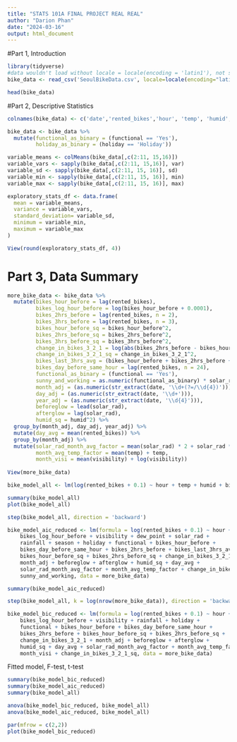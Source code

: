 ---
title: "STATS 101A FINAL PROJECT REAL REAL"
author: "Darion Phan"
date: "2024-03-16"
output: html_document
---


#Part 1, Introduction
```{r}
library(tidyverse)
#data wouldn't load without locale = locale(encoding = 'latin1'), not sure why
bike_data <- read_csv('SeoulBikeData.csv', locale=locale(encoding="latin1"))
```
```{r}
head(bike_data)
```

#Part 2, Descriptive Statistics
```{r}
colnames(bike_data) <- c('date','rented_bikes','hour', 'temp', 'humid', 'wind_speed', 'visibility', 'dew_point', 'solar_rad', 'rainfall', 'snowfall', 'season', 'holiday', 'functional')

bike_data <- bike_data %>%
  mutate(functional_as_binary = (functional == 'Yes'),
         holiday_as_binary = (holiday == 'Holiday'))

variable_means <- colMeans(bike_data[,c(2:11, 15,16)])
variable_vars <- sapply(bike_data[,c(2:11, 15,16)], var)
variable_sd <- sapply(bike_data[,c(2:11, 15, 16)], sd)
variable_min <- sapply(bike_data[,c(2:11, 15, 16)], min)
variable_max <- sapply(bike_data[,c(2:11, 15, 16)], max)

exploratory_stats_df <- data.frame(
  mean = variable_means,
  variance = variable_vars,
  standard_deviation= variable_sd,
  minimum = variable_min,
  maximum = variable_max
)

View(round(exploratory_stats_df, 4))
```

# Part 3, Data Summary

```{r}
more_bike_data <- bike_data %>%
  mutate(bikes_hour_before = lag(rented_bikes),
         bikes_log_hour_before = log(bikes_hour_before + 0.0001),
         bikes_2hrs_before = lag(rented_bikes, n = 2),
         bikes_3hrs_before = lag(rented_bikes, n = 3),
         bikes_hour_before_sq = bikes_hour_before^2,
         bikes_2hrs_before_sq = bikes_2hrs_before^2,
         bikes_3hrs_before_sq = bikes_3hrs_before^2,
         change_in_bikes_3_2_1 = log(abs(bikes_2hrs_before - bikes_hour_before) + 10),
         change_in_bikes_3_2_1_sq = change_in_bikes_3_2_1^2,
         bikes_last_3hrs_avg = (bikes_hour_before + bikes_2hrs_before + bikes_3hrs_before) / 3,
         bikes_day_before_same_hour = lag(rented_bikes, n = 24),
         functional_as_binary = (functional == 'Yes'),
         sunny_and_working = as.numeric(functional_as_binary) * solar_rad,
         month_adj = (as.numeric(str_extract(date, '\\d+(?=/\\d{4})'))),
         day_adj = (as.numeric(str_extract(date, '\\d+'))),
         year_adj = (as.numeric(str_extract(date, '\\d{4}'))),
         beforeglow = lead(solar_rad),
         afterglow = lag(solar_rad),
         humid_sq = humid^2) %>%
  group_by(month_adj, day_adj, year_adj) %>%
  mutate(day_avg = mean(rented_bikes)) %>%
  group_by(month_adj) %>%
  mutate(solar_rad_month_avg_factor = mean(solar_rad) * 2 + solar_rad * 3,
         month_avg_temp_factor = mean(temp) + temp,
         month_visi = mean(visibility) + log(visibility)) 
  
View(more_bike_data)

bike_model_all <- lm(log(rented_bikes + 0.1) ~ hour + temp + humid + bikes_log_hour_before + wind_speed + visibility + dew_point + solar_rad + rainfall + snowfall + season + holiday + functional + bikes_hour_before + bikes_day_before_same_hour + bikes_2hrs_before + bikes_last_3hrs_avg  + bikes_hour_before_sq + bikes_2hrs_before_sq + bikes_3hrs_before_sq + change_in_bikes_3_2_1 +  month_adj + beforeglow + afterglow + humid_sq + day_avg + solar_rad_month_avg_factor + month_avg_temp_factor + month_visi + change_in_bikes_3_2_1_sq + sunny_and_working, data = more_bike_data)

summary(bike_model_all)
plot(bike_model_all)

step(bike_model_all, direction = 'backward')

bike_model_aic_reduced <- lm(formula = log(rented_bikes + 0.1) ~ hour + temp + humid + 
    bikes_log_hour_before + visibility + dew_point + solar_rad + 
    rainfall + season + holiday + functional + bikes_hour_before + 
    bikes_day_before_same_hour + bikes_2hrs_before + bikes_last_3hrs_avg + 
    bikes_hour_before_sq + bikes_2hrs_before_sq + change_in_bikes_3_2_1 + 
    month_adj + beforeglow + afterglow + humid_sq + day_avg + 
    solar_rad_month_avg_factor + month_avg_temp_factor + change_in_bikes_3_2_1_sq + 
    sunny_and_working, data = more_bike_data)

summary(bike_model_aic_reduced)

step(bike_model_all, k = log(nrow(more_bike_data)), direction = 'backward')

bike_model_bic_reduced <- lm(formula = log(rented_bikes + 0.1) ~ hour + temp + humid + 
    bikes_log_hour_before + visibility + rainfall + holiday + 
    functional + bikes_hour_before + bikes_day_before_same_hour + 
    bikes_2hrs_before + bikes_hour_before_sq + bikes_2hrs_before_sq + 
    change_in_bikes_3_2_1 + month_adj + beforeglow + afterglow + 
    humid_sq + day_avg + solar_rad_month_avg_factor + month_avg_temp_factor + 
    month_visi + change_in_bikes_3_2_1_sq, data = more_bike_data)
```

Fitted model, F-test, t-test

```{r}
summary(bike_model_bic_reduced)
summary(bike_model_aic_reduced)
summary(bike_model_all)

anova(bike_model_bic_reduced, bike_model_all)
anova(bike_model_aic_reduced, bike_model_all)
```

```{r}
par(mfrow = c(2,2))
plot(bike_model_bic_reduced)
```

